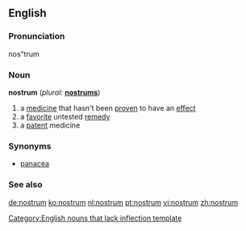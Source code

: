 ==English==

===Pronunciation===
nos"trum

===Noun===
'''nostrum'''  (''plural:'' '''[[nostrums]]''')
# a [[medicine]] that hasn't been [[proven]] to have an [[effect]]
# a [[favorite]] untested [[remedy]]
# a [[patent]] medicine

===Synonyms===
* [[panacea]]

===See also===
{{wikipedia-inline|Nostrum}}

[[Category:English nouns that lack inflection template]]

[[de:nostrum]]
[[ko:nostrum]]
[[nl:nostrum]]
[[pt:nostrum]]
[[vi:nostrum]]
[[zh:nostrum]]